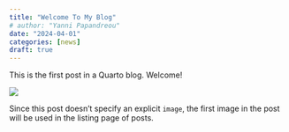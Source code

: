 ```yaml
---
title: "Welcome To My Blog"
# author: "Yanni Papandreou"
date: "2024-04-01"
categories: [news]
draft: true
---
```


This is the first post in a Quarto blog. Welcome!

![](thumbnail.jpg)

Since this post doesn't specify an explicit `image`, the first image in the post will be used in the listing page of posts.
